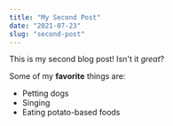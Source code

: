 ```yaml
---
title: "My Second Post"
date: "2021-07-23"
slug: "second-post"
---
```


This is my second blog post! Isn't it *great*?

Some of my **favorite** things are:

* Petting dogs
* Singing
* Eating potato-based foods